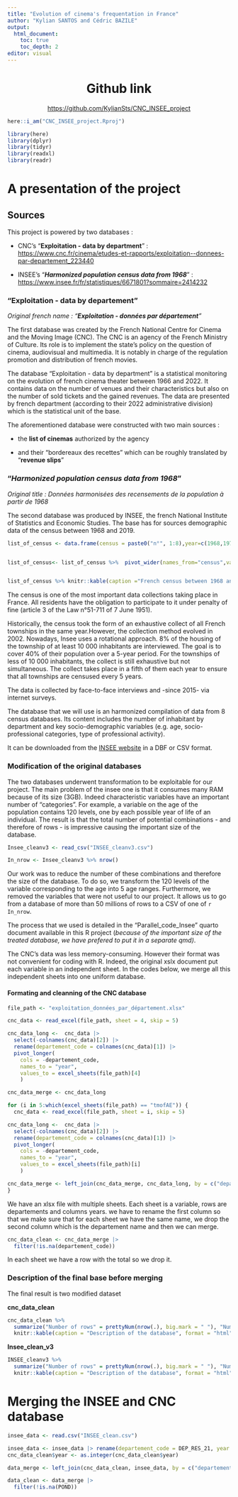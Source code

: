 ```yaml
---
title: "Evolution of cinema's frequentation in France"
author: "Kylian SANTOS and Cédric BAZILE"
output:
  html_document:
    toc: true
    toc_depth: 2
editor: visual
---
```


<center>

# Github link

</center>

<center><https://github.com/KylianSts/CNC_INSEE_project></center>

```r
here::i_am("CNC_INSEE_project.Rproj")

library(here)
library(dplyr)
library(tidyr)
library(readxl)
library(readr)
```

# A presentation of the project

## Sources

This project is powered by two databases :

-   CNC's "**Exploitation - data by department**" : <https://www.cnc.fr/cinema/etudes-et-rapports/exploitation--donnees-par-departement_223440>

-   INSEE's "***Harmonized population census data from 1968***" : <https://www.insee.fr/fr/statistiques/6671801?sommaire=2414232>

### "Exploitation - data by departement"

*Original french name : "**Exploitation - données par département**"*

The first database was created by the French National Centre for Cinema and the Moving Image (CNC). The CNC is an agency of the French Ministry of Culture. Its role is to implement the state's policy on the question of cinema, audiovisual and multimedia. It is notably in charge of the regulation promotion and distribution of french movies.

The database "Exploitation - data by department" is a statistical monitoring on the evolution of french cinema theater between 1966 and 2022. It contains data on the number of venues and their characteristics but also on the number of sold tickets and the gained revenues. The data are presented by french department (according to their 2022 administrative division) which is the statistical unit of the base.

The aforementioned database were constructed with two main sources :

-   the **list of cinemas** authorized by the agency

-   and their "bordereaux des recettes" which can be roughly translated by "**revenue slips**"

### "***Harmonized population census data from 1968***"

*Original title : Données harmonisées des recensements de la population à partir de 1968*

The second database was produced by INSEE, the french National Institute of Statistics and Economic Studies. The base has for sources demographic data of the census between 1968 and 2019.

```r
list_of_census <- data.frame(census = paste0("n°", 1:8),year=c(1968,1975,1982,1990,1999,2008,2013,2019))


list_of_census<- list_of_census %>%  pivot_wider(names_from="census",values_from = "year")


list_of_census %>% knitr::kable(caption ="French census between 1968 and 2019", format="html", align='c')
```

The census is one of the most important data collections taking place in France. All residents have the obligation to participate to it under penalty of fine (article 3 of the Law n°51-711 of 7 June 1951).

Historically, the census took the form of an exhaustive collect of all French townships in the same year.However, the collection method evolved in 2002. Nowadays, Insee uses a rotational approach. 8% of the housing of the township of at least 10 000 inhabitants are interviewed. The goal is to cover 40% of their population over a 5-year period. For the townships of less of 10 000 inhabitants, the collect is still exhaustive but not simultaneous. The collect takes place in a fifth of them each year to ensure that all townships are censused every 5 years.

The data is collected by face-to-face interviews and -since 2015- via internet surveys.

The database that we will use is an harmonized compilation of data from 8 census databases. Its content includes the number of inhabitant by department and key socio-demographic variables (e.g. age, socio-professional categories, type of professional activity).

It can be downloaded from the [INSEE website](https://www.insee.fr/fr/statistiques/6671801?sommaire=2414232) in a DBF or CSV format.

### Modification of the original databases

The two databases underwent transformation to be exploitable for our project. The main problem of the insee one is that it consumes many RAM because of its size (3GB). Indeed characteristic variables have an important number of "categories". For example, a variable on the age of the population contains 120 levels, one by each possible year of life of an individual. The result is that the total number of potential combinations - and therefore of rows - is impressive causing the important size of the database.

```r

Insee_cleanv3 <- read_csv("INSEE_cleanv3.csv")

In_nrow <- Insee_cleanv3 %>% nrow()
```

Our work was to reduce the number of these combinations and therefore the size of the database. To do so, we transform the 120 levels of the variable corresponding to the age into 5 age ranges. Furthermore, we removed the variables that were not useful to our project. It allows us to go from a database of more than 50 millions of rows to a CSV of one of `r In_nrow`.

The process that we used is detailed in the "Parallel_code_Insee" quarto document available in this R project (*because of the important size of the treated database, we have prefered to put it in a separate qmd)*.

The CNC's data was less memory-consuming. However their format was not convenient for coding with R. Indeed, the original xslx document put each variable in an independent sheet. In the codes below, we merge all this independent sheets into one uniform database.

#### Formating and cleanning of the CNC database

```r

file_path <- "exploitation_données_par_département.xlsx"

cnc_data <- read_excel(file_path, sheet = 4, skip = 5)

cnc_data_long <-  cnc_data |>
  select(-colnames(cnc_data)[2]) |>
  rename(departement_code = colnames(cnc_data)[1]) |>
  pivot_longer(
    cols = -departement_code,
    names_to = "year", 
    values_to = excel_sheets(file_path)[4]
    )

cnc_data_merge <- cnc_data_long

for (i in 5:which(excel_sheets(file_path) == "tmofAE")) {
  cnc_data <- read_excel(file_path, sheet = i, skip = 5)

cnc_data_long <-  cnc_data |>
  select(-colnames(cnc_data)[2]) |>
  rename(departement_code = colnames(cnc_data)[1]) |>
  pivot_longer(
    cols = -departement_code,
    names_to = "year", 
    values_to = excel_sheets(file_path)[i]
    )

cnc_data_merge <- left_join(cnc_data_merge, cnc_data_long, by = c("departement_code", "year"))
}

```

We have an xlsx file with multiple sheets. Each sheet is a variable, rows are departements and columns years. we have to rename the first column so that we make sure that for each sheet we have the same name, we drop the second column which is the departement name and then we can merge.

```r
cnc_data_clean <- cnc_data_merge |>
  filter(!is.na(departement_code))
```

In each sheet we have a row with the total so we drop it.

### Description of the final base before merging

The final result is two modified dataset

**cnc_data_clean**

```r
cnc_data_clean %>% 
  summarize("Number of rows" = prettyNum(nrow(.), big.mark = " "), "Number of columns" = ncol(.)) %>%
  knitr::kable(caption = "Description of the database", format = "html", align='c')
```

**Insee_clean_v3**

```r
INSEE_cleanv3 %>% 
  summarize("Number of rows" = prettyNum(nrow(.), big.mark = " "), "Number of columns" = ncol(.)) %>% 
  knitr::kable(caption = "Description of the database", format = "html", align='c')
```

# Merging the INSEE and CNC database

```r
insee_data <- read.csv("INSEE_clean.csv")

insee_data <- insee_data |> rename(departement_code = DEP_RES_21, year =  AN_RECENS)
cnc_data_clean$year <- as.integer(cnc_data_clean$year) 

data_merge <- left_join(cnc_data_clean, insee_data, by = c("departement_code", "year"))
```

```r
data_clean <- data_merge |>
  filter(!is.na(POND))
```
